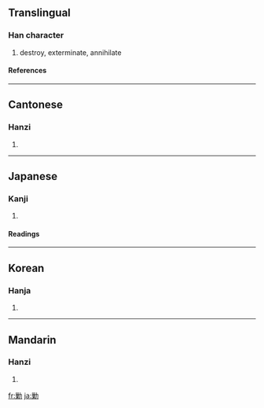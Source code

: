 {{see|剿}}

==Translingual==
===Han character===
{{Han char|rn=19|rad=力|as=11|sn=13|four=2492<sub>7</sub>|canj=女木大尸 (VDKS)}}
# destroy, exterminate, annihilate
====References====
{{Han ref|kx=0149.090|dkj=02426|dj=0337.020|hdz=10379.130|uh=52E6|ud=21222|bh=B6D3|bd=46803}}
----
==Cantonese==
===Hanzi===
{{yue-hanzi|jyut=|y=chau2, jiu1}}
# {{defn|Cantonese}}
----
==Japanese==
===Kanji===
{{ja-kanji|grade=|rs=力11}}
# {{defn|Japanese}} 
====Readings====
{{ja-readings|on=[[そう]] (sō), [[しょう]] (shō)|kun=[[つかれる]] (tsukareru), [[つくす]] (tsukusu)}}
----
==Korean==
===Hanja===
{{ko-hanja|hangeul=초|rv=cho|mr=ch'o}}
# {{defn|Korean}}
----
==Mandarin==
===Hanzi===
{{cmn-hanzi|pin=[[chāo]] ([[chao1]]), [[jiǎo]] ([[jiao3]])|wg=ch'ao<sup>1</sup>, chiao<sup>3</sup>}}
# {{defn|Mandarin}}

[[fr:勦]]
[[ja:勦]]